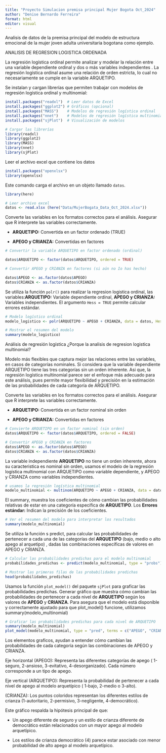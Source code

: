 ```yaml
---
title: "Proyecto Simulacion premisa principal Mujer Bogota Oct_2024"
author: "Denise Bernardo Ferreira"
format: html
editor: visual
---
```


Analisis de datos de la premisa principal del modelo de estructura emocional de la mujer joven adulta universitaria bogotana como ejemplo.

ANALISIS DE REGRESION LOGISTICA ORDENADA

La regresión logística ordinal permite analizar y modelar la relación entre una variable dependiente ordinal y dos o más variables independientes . La regresión logística ordinal asume una relación de orden estricta, Io cual no necesariamente se cumple en la variable ARQUETIPO.

Se instalan y cargan librerías que permiten trabajar con modelos de regresión logística ordinal y multinomial:

```r
install.packages("readxl")  # Leer datos de Excel
install.packages("ggplot2") # Gráficos (opcional)
install.packages("MASS")    # Modelos de regresión logística ordinal
install.packages("nnet")    # Modelos de regresión logística multinomial
install.packages("sjPlot")  # Visualización de modelos

```

```r
# Cargar las librerías
library(readxl)
library(ggplot2)
library(MASS)
library(nnet)
library(sjPlot)
```

Leer el archivo excel que contiene los datos


```r
install.packages("openxlsx")
library(openxlsx)
```

Este comando carga el archivo en un objeto llamado `datos`.

```r
library(here)

# Leer archivo excel
datos <- read.xlsx (here("Data/MujerBogata_Data_Oct_2024.xlsx"))
```

Converte las variables en los formatos correctos para el análisis. Asegurar que R interprete las variables correctamente.

-   **ARQUETIPO:** Convertida en un factor ordenado (TRUE)

-   **APEGO y CRIANZA:** Convertidas en factores

```r

# Convertir la variable ARQUETIPO en factor ordenado (ordinal) 

datos$ARQUETIPO <- factor(datos$ARQUETIPO, ordered = TRUE)

# Convertir APEGO y CRIANZA en factores (si aún no Io has hecho) 

datos$APEGO <- as.factor(datos$APEGO)
datos$CRIANZA <- as.factor(datos$CRIANZA)
```

Se utiliza la función `polr()` para realizar la regresion logistica ordinal, las variables:**ARQUETIPO:** Variable dependiente ordinal, **APEGO y CRIANZA:** Variables independientes. El argumento `Hess = TRUE` permite calcular errores estándar.

```r

# Modelo logístico ordinal
modelo_logistico <- polr(ARQUETIPO ~ APEGO + CRIANZA, data = datos, Hess = TRUE)

# Mostrar el resumen del modelo
summary(modelo_logistico)
```

Análisis de regresión logística ¿Porque la analisis de regresion logistica multinomial?

Modelo más flexibles que captura mejor las relaciones entre las variables, en casos de categorías nominales. Si considera que la variable dependiente ARQUETIPO tiene las tres categorías sin un orden inherente. Asi que, la regresión logística multinomial parece ser el enfoque más adecuado para este análisis, pues permite mayor flexibilidad y precisión en la estimación de las probabilidades de cada categoría de ARQUETIPO.

Converte las variables en los formatos correctos para el análisis. Asegurar que R interprete las variables correctamente.

-   **ARQUETIPO:** Convertida en un factor nominal sin orden

-   **APEGO y CRIANZA:** Convertidas en factores

```r
# Convierte ARQUETIPO en un factor nominal (sin orden)
datos$ARQUETIPO <- factor(datos$ARQUETIPO, ordered = FALSE)

# Convertir APEGO y CRIANZA en factores
datos$APEGO <- as.factor(datos$APEGO)
datos$CRIANZA <- as.factor(datos$CRIANZA)


```

La variable independiente **ARQUETIPO** no tiene un orden inherente, ahora su caracteristica es nominal sin orden, usamos el modelo de la regresión logística multinomial con ARQUETIPO como variable dependiente, y APEGO y CRIANZA como variables independientes.

```r
# usamos la regresión logística multinomial
modelo_multinomial <- multinom(ARQUETIPO ~ APEGO + CRIANZA, data = datos)


```

El summary, muestra los coeficientes de cómo cambian las probabilidades relativas de estar en una categoría específica de **ARQUETIPO**. Los **Errores estándar:** Indican la precisión de los coeficientes.

```r
# Ver el resumen del modelo para interpretar los resultados
summary(modelo_multinomial)

```

Se utiliza la función s predict, para calcular las probabilidades de pertenecer a cada una de las categorías del **ARQUETIPO** (bajo, medio o alto apego al arquetipo) , dadas las combinaciones específicas de valores en APEGO y CRIANZA.

```r
# Calcular las probabilidades predichas para el modelo multinomial
probabilidades_predichas <- predict(modelo_multinomial, type = "probs")

# Mostrar las primeras filas de las probabilidades predichas
head(probabilidades_predichas)

```

Usamos la función `plot_model()` del paquete `sjPlot` para graficar las probabilidades predichas. Generar gráfico que muestra cómo cambian las probabilidades de pertenecer a cada nivel de **ARQUETIPO** según los valores de **APEGO** y **CRIANZA**. Para asegura que el modelo está disponible y correctamente ajustado para que plot_model() funcione, utilizamos summary(modelo_multinomial)

```r
# Graficar las probabilidades predichas para cada nivel de ARQUETIPO
summary(modelo_multinomial)
plot_model(modelo_multinomial, type = "pred", terms = c("APEGO", "CRIANZA"))

```

Los elementos graficos, ayudan a entender cómo cambian las probabilidades de cada categoría según las combinaciones de APEGO y CRIANZA.

Eje horizontal (APEGO): Representa las diferentes categorías de apego ( 1-seguro, 2-ansioso, 3-evitativo, 4-desorganizado). Cada número corresponde a un tipo de apego.

Eje vertical (ARQUETIPO): Representa la probabilidad de pertenecer a cada nivel de apego al modelo arquetípico ( 1-bajo, 2-medio o 3-alto).

(CRIANZA): Los puntos coloridos representan los diferentes estilos de crianza (1-autoritario, 2-permisivo, 3-negligente, 4-democrático).

Este gráfico respalda la hipótesis principal de que:

-   Un apego diferente de seguro y un estilo de crianza diferente de democrático están relacionados con un mayor apego al modelo arquetípico.

-   Los estilos de crianza democrático (4) parece estar asociado con menor probabilidad de alto apego al modelo arquetípico.
